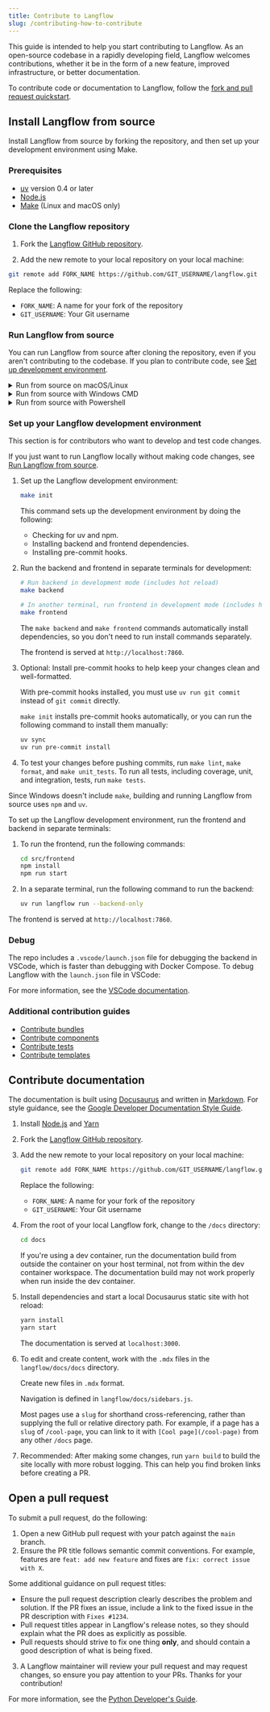 ```yaml
---
title: Contribute to Langflow
slug: /contributing-how-to-contribute
---
```



This guide is intended to help you start contributing to Langflow.
As an open-source codebase in a rapidly developing field, Langflow welcomes contributions, whether it be in the form of a new feature, improved infrastructure, or better documentation.

To contribute code or documentation to Langflow, follow the [fork and pull request quickstart](https://docs.github.com/en/get-started/quickstart/contributing-to-projects).

## Install Langflow from source

Install Langflow from source by forking the repository, and then set up your development environment using Make.

### Prerequisites

* [uv](https://docs.astral.sh/uv/getting-started/installation/) version 0.4 or later
* [Node.js](https://nodejs.org/en/download/package-manager)
* [Make](https://www.gnu.org/software/make/#documentation) (Linux and macOS only)

### Clone the Langflow repository

1. Fork the [Langflow GitHub repository](https://github.com/langflow-ai/langflow).

2. Add the new remote to your local repository on your local machine:
```bash
git remote add FORK_NAME https://github.com/GIT_USERNAME/langflow.git
```
Replace the following:
* `FORK_NAME`: A name for your fork of the repository
* `GIT_USERNAME`: Your Git username

### Run Langflow from source

You can run Langflow from source after cloning the repository, even if you aren't contributing to the codebase.
If you plan to contribute code, see [Set up development environment](#set-up-your-langflow-development-environment).

<details>
<summary>Run from source on macOS/Linux</summary>

In your terminal, navigate to the root of the Langflow directory, and then run `make run_cli`.

This command does the following:

- Installs frontend and backend dependencies
- Builds the frontend static files
- Starts the application with default settings

The Langflow frontend is served at `http://localhost:7860`.

</details>

<details>
<summary>Run from source with Windows CMD</summary>

To run Langflow from source on Windows, you can use the Langflow repository's included scripts, or run the commands in the terminal.

Do one of the following:

* To install and run Langflow with the included Windows Batch file, navigate to the `scripts/windows` directory, and then run the `build_and_run.bat` file.

* To run Langflow from the Windows Command Line:

    1. Build the Langflow frontend:

        ```
        cd src/frontend && npm install && npm run build && npm run start
        ```

    2. Copy the contents of the built `src/frontend/build` directory to `src/backend/base/langflow/frontend`.

    3. Start Langflow:

        ```
        uv run langflow run
        ```

The Langflow frontend is served at `http://localhost:7860`.

</details>

<details>
<summary>Run from source with Powershell</summary>

To run Langflow from source on Windows, you can use the Langflow repository's included scripts, or run the commands in the terminal.

Do one of the following:

* To install and run Langflow with the included scripts, navigate to the `scripts/windows` directory, and then run the `build_and_run.ps1` file.

* To run Langflow from a Powershell terminal:

    1. Run the following commands separately to build the Langflow frontend:

        ```
        cd src/frontend
        npm install
        npm run build
        npm run start
        ```

    2. Copy the contents of the built `src/frontend/build` directory to `src/backend/base/langflow/frontend`.

    3. Start Langflow:

        ```
        uv run langflow run
        ```

The Langflow frontend is served at `http://localhost:7860`.

</details>

### Set up your Langflow development environment

This section is for contributors who want to develop and test code changes.

If you just want to run Langflow locally without making code changes, see [Run Langflow from source](#run-langflow-from-source).

<Tabs>
<TabItem value="linux-macos" label="Linux or macOS" default>

1. Set up the Langflow development environment:

    ```bash
    make init
    ```

    This command sets up the development environment by doing the following:

    - Checking for uv and npm.
    - Installing backend and frontend dependencies.
    - Installing pre-commit hooks.

2. Run the backend and frontend in separate terminals for development:

    ```bash
    # Run backend in development mode (includes hot reload)
    make backend
    ```

    ```bash
    # In another terminal, run frontend in development mode (includes hot reload)
    make frontend
    ```

    The `make backend` and `make frontend` commands automatically install dependencies, so you don't need to run install commands separately.

    The frontend is served at `http://localhost:7860`.

3. Optional: Install pre-commit hooks to help keep your changes clean and well-formatted.

    With pre-commit hooks installed, you must use `uv run git commit` instead of `git commit` directly.

    `make init` installs pre-commit hooks automatically, or you can run the following command to install them manually:

    ```bash
    uv sync
    uv run pre-commit install
    ```

4. To test your changes before pushing commits, run `make lint`, `make format`, and `make unit_tests`.
To run all tests, including coverage, unit, and integration, tests, run `make tests`.

</TabItem>
<TabItem value="Windows" label="Windows">

Since Windows doesn't include `make`, building and running Langflow from source uses `npm` and `uv`.

To set up the Langflow development environment, run the frontend and backend in separate terminals:

1. To run the frontend, run the following commands:

    ```bash
    cd src/frontend
    npm install
    npm run start
    ```

2. In a separate terminal, run the following command to run the backend:

    ```bash
    uv run langflow run --backend-only
    ```

The frontend is served at `http://localhost:7860`.

</TabItem>
</Tabs>

### Debug

The repo includes a `.vscode/launch.json` file for debugging the backend in VSCode, which is faster than debugging with Docker Compose. To debug Langflow with the `launch.json` file in VSCode:

For more information, see the [VSCode documentation](https://code.visualstudio.com/docs/debugtest/debugging#_start-a-debugging-session).

### Additional contribution guides

- [Contribute bundles](./contributing-bundles.mdx)
- [Contribute components](./contributing-components.mdx)
- [Contribute tests](./contributing-component-tests.mdx)
- [Contribute templates](./contributing-templates.mdx)

## Contribute documentation

The documentation is built using [Docusaurus](https://docusaurus.io/) and written in [Markdown](https://docusaurus.io/docs/markdown-features).
For style guidance, see the [Google Developer Documentation Style Guide](https://developers.google.com/style).

1. Install [Node.js](https://nodejs.org/en/download/package-manager) and [Yarn](https://yarnpkg.com/)

2. Fork the [Langflow GitHub repository](https://github.com/langflow-ai/langflow).

3. Add the new remote to your local repository on your local machine:

    ```bash
    git remote add FORK_NAME https://github.com/GIT_USERNAME/langflow.git
    ```

    Replace the following:

    * `FORK_NAME`: A name for your fork of the repository
    * `GIT_USERNAME`: Your Git username

4. From the root of your local Langflow fork, change to the `/docs` directory:

    ```bash
    cd docs
    ```

    If you're using a dev container, run the documentation build from outside the container on your host terminal, not from within the dev container workspace.
    The documentation build may not work properly when run inside the dev container.

5. Install dependencies and start a local Docusaurus static site with hot reload:

    ```bash
    yarn install
    yarn start
    ```

    The documentation is served at `localhost:3000`.

6. To edit and create content, work with the `.mdx` files in the `langflow/docs/docs` directory.

    Create new files in `.mdx` format.

    Navigation is defined in `langflow/docs/sidebars.js`.

    Most pages use a `slug` for shorthand cross-referencing, rather than supplying the full or relative directory path.
    For example, if a page has a `slug` of `/cool-page`, you can link to it with `[Cool page](/cool-page)` from any other `/docs` page.

7. Recommended: After making some changes, run `yarn build` to build the site locally with more robust logging.
This can help you find broken links before creating a PR.

## Open a pull request

To submit a pull request, do the following:

1. Open a new GitHub pull request with your patch against the `main` branch.
2. Ensure the PR title follows semantic commit conventions. For example, features are `feat: add new feature` and fixes are `fix: correct issue with X`.

Some additional guidance on pull request titles:
* Ensure the pull request description clearly describes the problem and solution. If the PR fixes an issue, include a link to the fixed issue in the PR description with `Fixes #1234`.
* Pull request titles appear in Langflow's release notes, so they should explain what the PR does as explicitly as possible.
* Pull requests should strive to fix one thing **only**, and should contain a good description of what is being fixed.

3. A Langflow maintainer will review your pull request and may request changes, so ensure you pay attention to your PRs. Thanks for your contribution!

For more information, see the [Python Developer's Guide](https://devguide.python.org/getting-started/pull-request-lifecycle/index.html#making-good-commits).